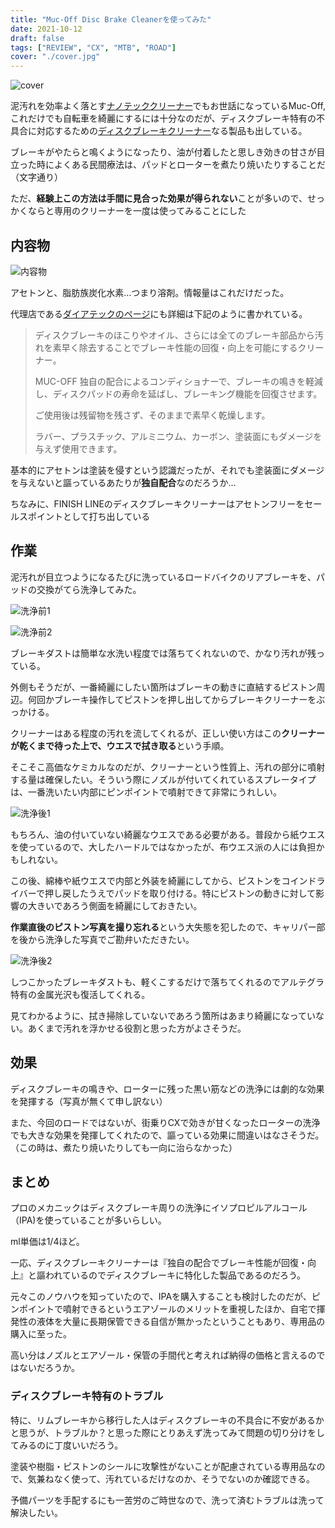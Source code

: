 ```yaml
---
title: "Muc-Off Disc Brake Cleanerを使ってみた"
date: 2021-10-12
draft: false
tags: ["REVIEW", "CX", "MTB", "ROAD"]
cover: "./cover.jpg"
---
```


![cover](./cover.jpg)

泥汚れを効率よく落とす[ナノテッククリーナー](https://amzn.to/3iT2nnJ)でもお世話になっているMuc-Off, これだけでも自転車を綺麗にするには十分なのだが、ディスクブレーキ特有の不具合に対応するための[ディスクブレーキクリーナー](https://amzn.to/3oTDgEZ)なる製品も出している。

<LinkBox url="https://www.amazon.co.jp/dp/B07T1YV83D/" isAmazonLink />

ブレーキがやたらと鳴くようになったり、油が付着したと思しき効きの甘さが目立った時によくある民間療法は、パッドとローターを煮たり焼いたりすることだ（文字通り）

ただ、**経験上この方法は手間に見合った効果が得られない**ことが多いので、せっかくならと専用のクリーナーを一度は使ってみることにした

## 内容物

![内容物](./contain.jpg)

アセトンと、脂肪族炭化水素…つまり溶剤。情報量はこれだけだった。

代理店である[ダイアテックのページ](https://catalog.diatechproducts.com/shop/g/g09-7510001404/)にも詳細は下記のように書かれている。

> ディスクブレーキのほこりやオイル、さらには全てのブレーキ部品から汚れを素早く除去することでブレーキ性能の回復・向上を可能にするクリーナー。
>
> MUC-OFF 独自の配合によるコンディショナーで、ブレーキの鳴きを軽減し、ディスクパッドの寿命を延ばし、ブレーキング機能を回復させます。
>
> ご使用後は残留物を残さず、そのままで素早く乾燥します。
>
> ラバー、プラスチック、アルミニウム、カーボン、塗装面にもダメージを与えず使用できます。

基本的にアセトンは塗装を侵すという認識だったが、それでも塗装面にダメージを与えないと謳っているあたりが**独自配合**なのだろうか…

ちなみに、FINISH LINEのディスクブレーキクリーナーはアセトンフリーをセールスポイントとして打ち出している

<LinkBox url="https://www.amazon.co.jp/dp/B07R5C7VF6/" isAmazonLink />

## 作業

泥汚れが目立つようになるたびに洗っているロードバイクのリアブレーキを、パッドの交換がてら洗浄してみた。

![洗浄前1](./before1.jpg)

![洗浄前2](./before2.jpg)

ブレーキダストは簡単な水洗い程度では落ちてくれないので、かなり汚れが残っている。

外側もそうだが、一番綺麗にしたい箇所はブレーキの動きに直結するピストン周辺。何回かブレーキ操作してピストンを押し出してからブレーキクリーナーをぶっかける。

クリーナーはある程度の汚れを流してくれるが、正しい使い方はこの**クリーナーが乾くまで待った上で、ウエスで拭き取る**という手順。

そこそこ高価なケミカルなのだが、クリーナーという性質上、汚れの部分に噴射する量は確保したい。そういう際にノズルが付いてくれているスプレータイプは、一番洗いたい内部にピンポイントで噴射できて非常にうれしい。

![洗浄後1](./cleaned.jpg)

もちろん、油の付いていない綺麗なウエスである必要がある。普段から紙ウエスを使っているので、大したハードルではなかったが、布ウエス派の人には負担かもしれない。

この後、綿棒や紙ウエスで内部と外装を綺麗にしてから、ピストンをコインドライバーで押し戻したうえでパッドを取り付ける。特にピストンの動きに対して影響の大きいであろう側面を綺麗にしておきたい。

**作業直後のピストン写真を撮り忘れる**という大失態を犯したので、キャリパー部を後から洗浄した写真でご勘弁いただきたい。

![洗浄後2](./cleaned_1.jpg)

しつこかったブレーキダストも、軽くこするだけで落ちてくれるのでアルテグラ特有の金属光沢も復活してくれる。

見てわかるように、拭き掃除していないであろう箇所はあまり綺麗になっていない。あくまで汚れを浮かせる役割と思った方がよさそうだ。

## 効果

ディスクブレーキの鳴きや、ローターに残った黒い筋などの洗浄には劇的な効果を発揮する（写真が無くて申し訳ない）

また、今回のロードではないが、街乗りCXで効きが甘くなったローターの洗浄でも大きな効果を発揮してくれたので、謳っている効果に間違いはなさそうだ。（この時は、煮たり焼いたりしても一向に治らなかった）

## まとめ

プロのメカニックはディスクブレーキ周りの洗浄にイソプロピルアルコール（IPA)を使っていることが多いらしい。

ml単価は1/4ほど。

<LinkBox url="https://www.amazon.co.jp/dp/B01ASJ1PCO/" isAmazonLink />

一応、ディスクブレーキクリーナーは『独自の配合でブレーキ性能が回復・向上』と謳われているのでディスクブレーキに特化した製品であるのだろう。

元々このノウハウを知っていたので、IPAを購入することも検討したのだが、ピンポイントで噴射できるというエアゾールのメリットを重視したほか、自宅で揮発性の液体を大量に長期保管できる自信が無かったということもあり、専用品の購入に至った。

高い分はノズルとエアゾール・保管の手間代と考えれば納得の価格と言えるのではないだろうか。

### ディスクブレーキ特有のトラブル

特に、リムブレーキから移行した人はディスクブレーキの不具合に不安があるかと思うが、トラブルか？と思った際にとりあえず洗ってみて問題の切り分けをしてみるのに丁度いいだろう。

塗装や樹脂・ピストンのシールに攻撃性がないことが配慮されている専用品なので、気兼ねなく使って、汚れているだけなのか、そうでないのか確認できる。

予備パーツを手配するにも一苦労のご時世なので、洗って済むトラブルは洗って解決したい。

<LinkBox url="https://www.amazon.co.jp/dp/B07T1YV83D/" isAmazonLink />
